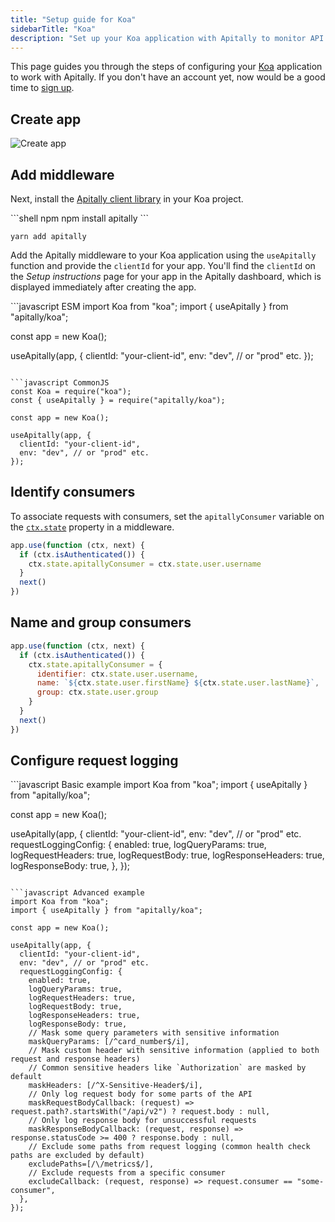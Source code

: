 ```yaml
---
title: "Setup guide for Koa"
sidebarTitle: "Koa"
description: "Set up your Koa application with Apitally to monitor API requests, errors, performance and uptime."
---
```



This page guides you through the steps of configuring your [Koa](https://koajs.com) application to work with Apitally. If you don't have an account yet, now would be a good time to [sign up](https://app.apitally.io/?signup).

<SetupGuideStartSnippet framework="Koa" />


## Create app

<CreateAppSnippet1 framework="Koa" />

![Create app](https://assets.apitally.io/docs/create-app-koa.webp)

<CreateAppSnippet2 />

## Add middleware

Next, install the [Apitally client library](https://www.npmjs.com/package/apitally) in your Koa project.

<CodeGroup>
```shell npm
npm install apitally
```

```shell yarn
yarn add apitally
```
</CodeGroup>

Add the Apitally middleware to your Koa application using the `useApitally` function and provide the `clientId` for your app.
You'll find the `clientId` on the _Setup instructions_ page for your app in the Apitally dashboard, which is displayed immediately after creating the app.

<CodeGroup>
```javascript ESM
import Koa from "koa";
import { useApitally } from "apitally/koa";

const app = new Koa();

useApitally(app, {
  clientId: "your-client-id",
  env: "dev", // or "prod" etc.
});
```

```javascript CommonJS
const Koa = require("koa");
const { useApitally } = require("apitally/koa");

const app = new Koa();

useApitally(app, {
  clientId: "your-client-id",
  env: "dev", // or "prod" etc.
});
```
</CodeGroup>

<div className="mt-4">
  <Snippet file="middleware-first-note.mdx" />
</div>

<Snippet file="add-middleware-check.mdx" />

## Identify consumers

<Snippet file="identify-consumers.mdx" />

To associate requests with consumers, set the `apitallyConsumer` variable on the [`ctx.state`](https://koajs.com/#context) property in a middleware.

```javascript
app.use(function (ctx, next) {
  if (ctx.isAuthenticated()) {
    ctx.state.apitallyConsumer = ctx.state.user.username
  }
  next()
})
```

<ConsumerIdentifierSnippet />

<Snippet file="identify-consumers-check.mdx" />

## Name and group consumers

<ConsumerNameGroupSnippet language="javascript" />

```javascript
app.use(function (ctx, next) {
  if (ctx.isAuthenticated()) {
    ctx.state.apitallyConsumer = {
      identifier: ctx.state.user.username,
      name: `${ctx.state.user.firstName} ${ctx.state.user.lastName}`,
      group: ctx.state.user.group
    }
  }
  next()
})
```

## Configure request logging

<RequestLoggingConfigSnippet language="javascript" />

<CodeGroup>
```javascript Basic example
import Koa from "koa";
import { useApitally } from "apitally/koa";

const app = new Koa();

useApitally(app, {
  clientId: "your-client-id",
  env: "dev", // or "prod" etc.
  requestLoggingConfig: {
    enabled: true,
    logQueryParams: true,
    logRequestHeaders: true,
    logRequestBody: true,
    logResponseHeaders: true,
    logResponseBody: true,
  },
});
```

```javascript Advanced example
import Koa from "koa";
import { useApitally } from "apitally/koa";

const app = new Koa();

useApitally(app, {
  clientId: "your-client-id",
  env: "dev", // or "prod" etc.
  requestLoggingConfig: {
    enabled: true,
    logQueryParams: true,
    logRequestHeaders: true,
    logRequestBody: true,
    logResponseHeaders: true,
    logResponseBody: true,
    // Mask some query parameters with sensitive information
    maskQueryParams: [/^card_number$/i],
    // Mask custom header with sensitive information (applied to both request and response headers)
    // Common sensitive headers like `Authorization` are masked by default
    maskHeaders: [/^X-Sensitive-Header$/i],
    // Only log request body for some parts of the API
    maskRequestBodyCallback: (request) => request.path?.startsWith("/api/v2") ? request.body : null,
    // Only log response body for unsuccessful requests
    maskResponseBodyCallback: (request, response) => response.statusCode >= 400 ? response.body : null,
    // Exclude some paths from request logging (common health check paths are excluded by default)
    excludePaths=[/\/metrics$/],
    // Exclude requests from a specific consumer
    excludeCallback: (request, response) => request.consumer == "some-consumer",
  },
});
```
</CodeGroup>
